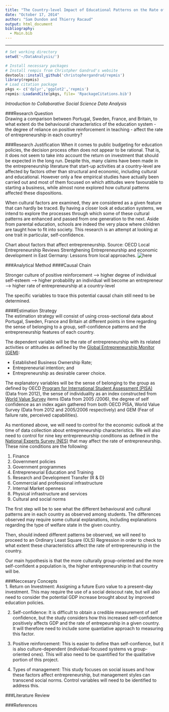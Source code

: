 ```yaml
---
title: "The Country-level Impact of Educational Patterns on the Rate of Entrepreneurship"
date: "October 17, 2014"
author: "Sam Dundon and Thierry Racaud"
output: html_document
bibliography:
  - Main.bib
---
```

* * * 
```r
# Set working directory
setwd('~/DataAnalysis/')

# Install necessary packages
# Install rempis from Christpher Gandrud's website
devtools::install_github('christophergandrud/repmis')
library(repmis)
# Load citation package
pkgs <- c('dplyr','ggplot2','repmis')
repmis::LoadandCite(pkgs, file= 'RpackageCitations.bib')

```

*Introduction to Collaborative Social Science Data Analysis*

###Research Question  
Drawing a comparison between Portugal, Sweden, France, and Britain, to what extent do the behavioural characteristics of the education system - the degree of reliance on positive reinforcement in teaching - affect the rate of entrepreneurship in each country?

###Research Justification
When it comes to public budgeting for education policies, the decision process often does not appear to be rational. That is, it does not seem to take into account the return on investment that should be expected in the long run. Despite this, many claims have been made in the entrepreneurship literature that start-up activities at a country-level are affected by factors other than structural and economic, including cultural and educational. However only a few empirical studies have actually been carried out and most of them focused on which attitudes were favourable to starting a business, while almost none explored how cultural patterns affected these dispositions.  

When cultural factors are examined, they are considered as a given feature that can hardly be traced. By having a closer look at education systems, we intend to explore the processes through which some of these cultural patterns are enhanced and passed from one generation to the next. Aside from parental education, schools are indeed the very place where children are taught how to fit into society. This research is an attempt at looking at one trait in particular, self-confidence.


Chart about factors that affect entrepreneurship.
Source: OECD Local Entrepreneurship Reviews
Strentghening Entrepreneurship and economic development in East Germany: Lessons from local approaches.
![here](https://github.com/SamDund/Assign2Education/blob/master/Untitled.png)


###Analytical Method
####Causal Chain

Stronger culture of positive reinforcement ---> higher degree of individual self-esteem ---> higher probability an individual will become an entrepreneur ---> higher rate of entrepreneurship at a country-level

The specific variables to trace this potential causal chain still need to be determined.


####Estimation Strategy  
The estimation strategy will consist of using cross-sectional data about Portugal, Sweden, France and Britain at different points in time regarding the sense of belonging to a group, self-confidence patterns and the entrepreneurship features of each country.

The dependent variable will be the rate of entrepreneurship with its related activities or attitudes as defined by the [Global Entrepreneurship Monitor (GEM)](http://www.gemconsortium.org):

- Established Business Ownership Rate;   
- Entrepreneurial intention; and  
- Entrepreneurship as desirable career choice.  

The explanatory variables will be the sense of belonging to the group as defined by OECD [Program for International Student Assessment (PISA)](http://www.oecd.org/pisa/) (Data from 2012), the sense of individuality as an index constructed from [World Value Survey](http://www.worldvaluessurvey.org/wvs.jsp) items (Data from 2005 /2006), the degree of self confidence as an index again gathered from both OECD PISA, World Value Survey (Data from 2012 and 2005/2006 respectively) and GEM (Fear of failure rate, perceived capabilities).  

As mentioned above, we will need to control for the economic outlook at the time of data collection about entrepreneurship characteristics. We will also need to control for nine key entrepreneurship conditions as defined in the [National Experts Survey (NES)](http://www.gemiran.ir/sec/gem/?@=28) that may affect the rate of entrepreneurship. These nine conditions are the following:  


1. Finance  
2. Government policies  
3. Government programmes  
4. Entrepreneurial Education and Training  
5. Research and Development Transfer (R & D)  
6. Commercial and professional infrastructure  
7. Internal Market openness  
8. Physical infrastructure and services  
9. Cultural and social norms


The first step will be to see what the different behavioural and cultural patterns are in each country as observed among students. The differences observed may require some cultural explanations, including explanations regarding the type of welfare state in the given country.  

Then, should indeed different patterns be observed, we will need to proceed to an Ordinary Least Square (OLS) Regression in order to check to what extent these characteristics affect the rate of entrepreneurship in the country.  

Our main hypothesis is that the more culturally group-oriented and the more self-confident a population is, the higher entrepreneurship in that country will be.  
 

###Neccesary Concepts  
1. Return on Investment: Assigning a future Euro value to a present-day investment. This may require the use of a social deiscout rate, but will also need to consider the potential GDP increase brought about by improved education policies.  

2. Self-confidence: It is difficult to obtain a credible measurement of self confidence, but the study considers how this increased self-confidence positively affects GDP and the rate of entrepeurship in a given country. It will therefore need to include some quantiative approach to measuring this factor.

3. Positive reinforcement: This is easier to define than self-confience, but it is also culture-dependent (individual-focused systems vs group-oriented ones). This will also need to be quantified for the qualitative portion of this project.    

4. Types of management: This study focuses on social issues and how these factors affect entrepreneurship, but management styles can transcend social norms. Control variables will need to be identified to address this.


###Literature Review  


###References
